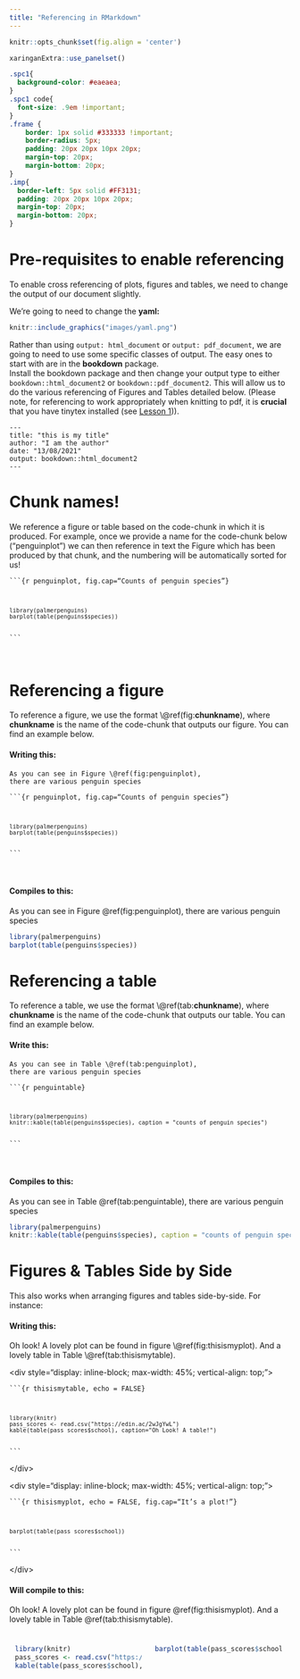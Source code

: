---
title: "Referencing in RMarkdown"
---


```{r setup, include=FALSE}
knitr::opts_chunk$set(fig.align = 'center')
```

```{r panelset, echo=FALSE}
xaringanExtra::use_panelset()
```


```{css echo=FALSE}
.spc1{
  background-color: #eaeaea;
}
.spc1 code{
  font-size: .9em !important;
}
.frame {
    border: 1px solid #333333 !important; 
    border-radius: 5px; 
    padding: 20px 20px 10px 20px; 
    margin-top: 20px; 
    margin-bottom: 20px; 
}
.imp{
  border-left: 5px solid #FF3131;
  padding: 20px 20px 10px 20px; 
  margin-top: 20px; 
  margin-bottom: 20px; 
}
```

# Pre-requisites to enable referencing  

To enable cross referencing of plots, figures and tables, we need to change the output of our document slightly. 

We're going to need to change the __yaml:__  

```{r echo=F, fig.cap="The bit between three dashes is the `YAML`, and contains metadata about the document"}
knitr::include_graphics("images/yaml.png")
```

Rather than using `output: html_document` or `output: pdf_document`, we are going to need to use some specific classes of output. The easy ones to start with are in the __bookdown__ package.  
Install the bookdown package and then change your output type to either `bookdown::html_document2` or `bookdown::pdf_document2`. This will allow us to do the various referencing of Figures and Tables detailed below. 
(Please note, for referencing to work appropriately when knitting to pdf, it is __crucial__ that you have tinytex installed (see [Lesson 1](01-basics.html#prerequisite-packages))).  

```{}
---
title: "this is my title"
author: "I am the author"
date: "13/08/2021"
output: bookdown::html_document2
---
```

# Chunk names!  

We reference a figure or table based on the code-chunk in which it is produced. For example, once we provide a name for the code-chunk below ("penguinplot") we can then reference in text the Figure which has been produced by that chunk, and the numbering will be automatically sorted for us! 

<div class="spc1"><code>&grave;&grave;&grave;{r penguinplot, fig.cap="Counts of penguin species"}
```
library(palmerpenguins)
barplot(table(penguins$species))
```
&grave;&grave;&grave;</code></div><br>

# Referencing a figure 

To reference a figure, we use the format \\\@ref(fig:**chunkname**), where **chunkname** is the name of the code-chunk that outputs our figure. You can find an example below. 

::: {.panelset}

::: {.panel}
#### Writing this: 

```
As you can see in Figure \@ref(fig:penguinplot), 
there are various penguin species
```

<div class="spc1"><code>&grave;&grave;&grave;{r penguinplot, fig.cap="Counts of penguin species"}
```
library(palmerpenguins)
barplot(table(penguins$species))
```
&grave;&grave;&grave;</code></div><br>

:::

::: {.panel}
#### Compiles to this:

As you can see in Figure \@ref(fig:penguinplot), there are various penguin species

```{r penguinplot, fig.cap="Counts of penguin species"}
library(palmerpenguins)
barplot(table(penguins$species))
```

:::

:::


# Referencing a table

To reference a table, we use the format \\\@ref(tab:**chunkname**), where **chunkname** is the name of the code-chunk that outputs our table. You can find an example below. 

::: {.panelset}

::: {.panel}
#### Write this: 

```
As you can see in Table \@ref(tab:penguinplot), 
there are various penguin species
```

<div class="spc1"><code>&grave;&grave;&grave;{r penguintable}
```
library(palmerpenguins)
knitr::kable(table(penguins$species), caption = "counts of penguin species")
```
&grave;&grave;&grave;</code></div><br>

:::

::: {.panel}
#### Compiles to this:

As you can see in Table \@ref(tab:penguintable), there are various penguin species

```{r penguintable}
library(palmerpenguins)
knitr::kable(table(penguins$species), caption = "counts of penguin species")
```

:::

:::




# Figures \& Tables Side by Side

This also works when arranging figures and tables side-by-side. For instance:    

::: {.panelset}

::: {.panel}
#### Writing this:  

Oh look! A lovely plot can be found in figure \\\@ref(fig:thisismyplot). And a lovely table in Table \\\@ref(tab:thisismytable).  

\<div style="display: inline-block; max-width: 45%; vertical-align: top;"\>

<div class="spc1"><code>&grave;&grave;&grave;{r thisismytable, echo = FALSE}
```
library(knitr)
pass_scores <- read.csv("https://edin.ac/2wJgYwL")
kable(table(pass_scores$school), caption="Oh Look! A table!")
```
&grave;&grave;&grave;</code></div>

\</div\>

\<div style="display: inline-block; max-width: 45%; vertical-align: top;"\>

<div class="spc1"><code>&grave;&grave;&grave;{r thisismyplot, echo = FALSE, fig.cap="It's a plot!"}
```
barplot(table(pass_scores$school))
```
&grave;&grave;&grave;</code></div>

\</div\>

:::

::: {.panel}
#### Will compile to this:  

Oh look! A lovely plot can be found in figure \@ref(fig:thisismyplot). And a lovely table in Table \@ref(tab:thisismytable).  

<div>
<div style="display: inline-block; max-width: 45%; vertical-align: top; margin: 10px">
```{r thisismytable, echo = FALSE}
library(knitr)
pass_scores <- read.csv("https://edin.ac/2wJgYwL")
kable(table(pass_scores$school), caption="This is a table!")
```
</div>
<div style="display: inline-block; max-width: 45%; vertical-align: top; margin: 10px">
```{r thisismyplot, echo=FALSE,fig.cap="This is a plot!"}
barplot(table(pass_scores$school))
```
</div>
</div>

:::

:::


